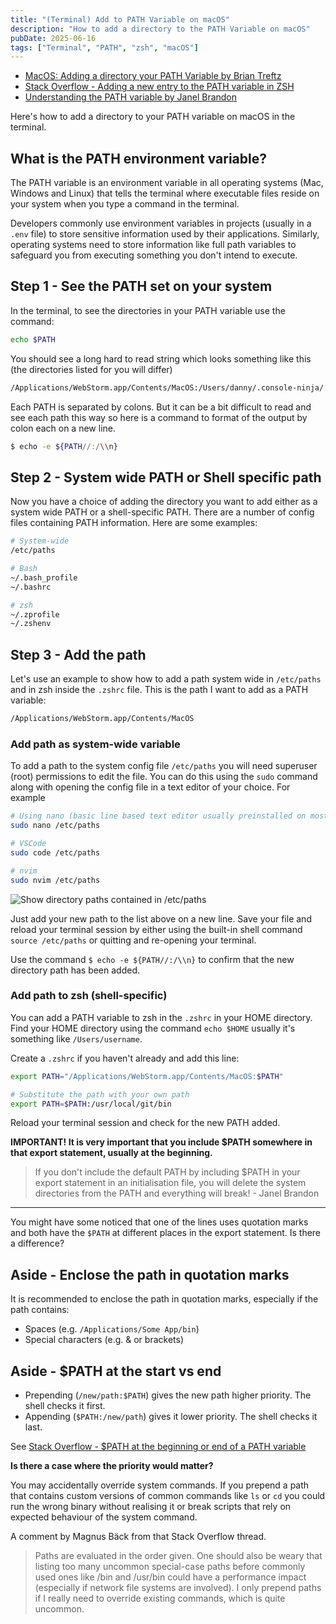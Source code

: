 ```yaml
---
title: "(Terminal) Add to PATH Variable on macOS"
description: "How to add a directory to the PATH Variable on macOS"
pubDate: 2025-06-16
tags: ["Terminal", "PATH", "zsh", "macOS"]
---
```


- [MacOS: Adding a directory your PATH Variable by Brian Treftz](https://medium.com/@B-Treftz/macos-adding-a-directory-to-your-path-fe7f19edd2f7)
- [Stack Overflow - Adding a new entry to the PATH variable in ZSH](https://stackoverflow.com/questions/11530090/adding-a-new-entry-to-the-path-variable-in-zsh)
- [Understanding the PATH variable by Janel Brandon](https://janelbrandon.medium.com/understanding-the-path-variable-6eae0936e976)

Here's how to add a directory to your PATH variable on macOS in the terminal.

## What is the PATH environment variable?

The PATH variable is an environment variable in all operating systems (Mac, Windows and Linux) that tells the terminal where executable files reside on your system when you type a command in the terminal.

Developers commonly use environment variables in projects (usually in a `.env` file) to store sensitive information used by their applications.
Similarly, operating systems need to store information like full path variables to safeguard you from executing something you don't intend to execute.

## Step 1 - See the PATH set on your system

In the terminal, to see the directories in your PATH variable use the command:

```bash
echo $PATH
```

You should see a long hard to read string which looks something like this (the directories listed for you will differ)

```bash
/Applications/WebStorm.app/Contents/MacOS:/Users/danny/.console-ninja/.bin:/user/local/bin
```

Each PATH is separated by colons. But it can be a bit difficult to read and see each path this way so here is a command to format of the output by colon each on a new line.

```bash
$ echo -e ${PATH//:/\\n}
```

## Step 2 - System wide PATH or Shell specific path

Now you have a choice of adding the directory you want to add either as a system wide PATH or a shell-specific PATH.
There are a number of config files containing PATH information. Here are some examples:

```bash
# System-wide
/etc/paths

# Bash
~/.bash_profile
~/.bashrc

# zsh
~/.zprofile
~/.zshenv
```

## Step 3 - Add the path

Let's use an example to show how to add a path system wide in `/etc/paths` and in zsh inside the `.zshrc` file.
This is the path I want to add as a PATH variable:

```bash
/Applications/WebStorm.app/Contents/MacOS
```

### Add path as system-wide variable

To add a path to the system config file `/etc/paths` you will need superuser (root) permissions to edit the file.
You can do this using the `sudo` command along with opening the config file in a text editor of your choice. For example

```bash
# Using nano (basic line based text editor usually preinstalled on most OS)
sudo nano /etc/paths

# VSCode
sudo code /etc/paths

# nvim
sudo nvim /etc/paths
```

![Show directory paths contained in /etc/paths](@/assets/notes/terminal-path-variable/sudo-nvim-etc-paths.jpeg)

Just add your new path to the list above on a new line. Save your file and reload your terminal session by either using the built-in shell command `source /etc/paths` or quitting and re-opening your terminal.

Use the command `$ echo -e ${PATH//:/\\n}` to confirm that the new directory path has been added.

### Add path to zsh (shell-specific)

You can add a PATH variable to zsh in the `.zshrc` in your HOME directory. Find your HOME directory using the command `echo $HOME` usually it's something like `/Users/username`.

Create a `.zshrc` if you haven't already and add this line:

```bash title=".zshrc"
export PATH="/Applications/WebStorm.app/Contents/MacOS:$PATH"

# Substitute the path with your own path
export PATH=$PATH:/usr/local/git/bin
```

Reload your terminal session and check for the new PATH added.

**IMPORTANT! It is very important that you include $PATH somewhere in that export statement, usually at the beginning.**

> If you don't include the default PATH by including $PATH in your export statement in an initialisation file, you will delete the system directories from the PATH and everything will break! - Janel Brandon

---

You might have some noticed that one of the lines uses quotation marks and both have the `$PATH` at different places in the export statement. Is there a difference?

## Aside - Enclose the path in quotation marks

It is recommended to enclose the path in quotation marks, especially if the path contains:

- Spaces (e.g. `/Applications/Some App/bin`)
- Special characters (e.g. & or brackets)

## Aside - $PATH at the start vs end

- Prepending (`/new/path:$PATH`) gives the new path higher priority. The shell checks it first.
- Appending (`$PATH:/new/path`) gives it lower priority. The shell checks it last.

See [Stack Overflow - $PATH at the beginning or end of a PATH variable](https://stackoverflow.com/questions/25235357/path-at-end-or-beginning-of-path-export-in-bash-profile-for-git-on-mac)

**Is there a case where the priority would matter?**

You may accidentally override system commands. If you prepend a path that contains custom versions of common commands like `ls` or `cd` you could run the wrong binary without realising it or break scripts that rely on expected behaviour of the system command.

A comment by Magnus Bäck from that Stack Overflow thread.

> Paths are evaluated in the order given. One should also be weary that listing too many uncommon special-case paths before commonly used ones like /bin and /usr/bin could have a performance impact (especially if network file systems are involved). I only prepend paths if I really need to override existing commands, which is quite uncommon.
